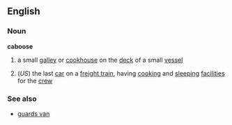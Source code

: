 ==English==
===Noun===
'''caboose'''
#{{nautical}} a small [[galley]] or [[cookhouse]] on the [[deck]] of a small [[vessel]]
#(''US'') the last [[car]] on a [[freight train]], having [[cooking]] and [[sleeping]] [[facilities]] for the [[crew]]
{{wikipedia}}
===See also===
*[[guards van]]